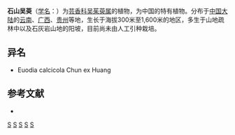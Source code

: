 {{Speciesbox 
| genus = Evodia
| species = calcicolum
| authority = Chun ex Huang
}}
'''石山吴萸'''（[[学名|学名]]：{{lang|la|''Evodia calcicolum''}}）为[[芸香科|芸香科]][[吴茱萸属|吴茱萸属]]的植物，为中国的特有植物。分布于[[中国大陆|中国大陆]]的[[云南|云南]]、[[广西|广西]]、[[贵州|贵州]]等地，生长于海拔300米至1,600米的地区，多生于山地疏林中以及石灰岩山地的阳坡，目前尚未由人工引种栽培。

== 异名 ==
* Euodia calcicola Chun ex Huang

== 参考文献 ==
<div class="references-small">
* {{cite web| url =http://www.bioinfo.cn/db05/KmzwSpecies.php?action=view&id=20179| title =石山吴萸| work =《中国高等植物数据库全库》| publisher =中国科学院微生物研究所| author =昆明植物研究所| accessdate =2009-02-25| archive-date =2018-06-28| archive-url =https://web.archive.org/web/20180628204035/http://www.bioinfo.cn/db05/KmzwSpecies.php?action=view| dead-url =yes}}
</div>

{{Taxonbar}}

[[Category:吴茱萸属|S]]
[[Category:中國特有植物|S]]
[[Category:云南植物|S]]
[[Category:广西植物|S]]
[[Category:贵州植物|S]]